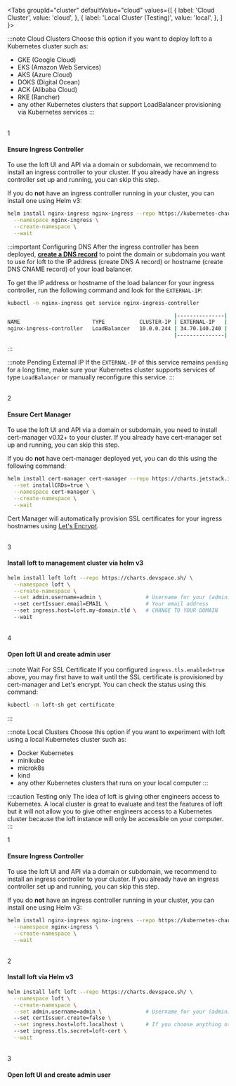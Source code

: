 
<Tabs
  groupId="cluster"
  defaultValue="cloud"
  values={[
    { label: 'Cloud Cluster', value: 'cloud', },
    { label: 'Local Cluster (Testing)', value: 'local', },
  ]
}>
<TabItem value="cloud">

:::note Cloud Clusters
Choose this option if you want to deploy loft to a Kubernetes cluster such as:
- GKE (Google Cloud)
- EKS (Amazon Web Services)
- AKS (Azure Cloud)
- DOKS (Digital Ocean)
- ACK (Alibaba Cloud)
- RKE (Rancher)
- any other Kubernetes clusters that support LoadBalancer provisioning via Kubernetes services
:::


<br />
<Step>1</Step>

#### Ensure Ingress Controller

To use the loft UI and API via a domain or subdomain, we recommend to install an ingress controller to your cluster. If you already have an ingress controller set up and running, you can skip this step.

If you do **not** have an ingress controller running in your cluster, you can install one using Helm v3:
```bash
helm install nginx-ingress nginx-ingress --repo https://kubernetes-charts.storage.googleapis.com \
  --namespace nginx-ingress \
  --create-namespace \
  --wait
```

:::important Configuring DNS
After the ingress controller has been deployed, **[create a DNS record](https://support.dnsimple.com/articles/a-record/)** to point the domain or subdomain you want to use for loft to the IP address (create DNS A record) or hostname (create DNS CNAME record) of your load balancer.

To get the IP address or hostname of the load balancer for your ingress controller, run the following command and look for the `EXTERNAL-IP`:

```bash
kubectl -n nginx-ingress get service nginx-ingress-controller
```
```bash
                                                     |---------------|
NAME                       TYPE           CLUSTER-IP | EXTERNAL-IP   |  PORT(S)                      AGE
nginx-ingress-controller   LoadBalancer   10.0.0.244 | 34.70.140.240 |  80:30984/TCP,443:31758/TCP   19m
                                                     |---------------|
```
:::

:::note Pending External IP
If the `EXTERNAL-IP` of this service remains `pending` for a long time, make sure your Kubernetes cluster supports services of type `LoadBalancer` or manually reconfigure this service.
:::

<br />
<Step>2</Step>

#### Ensure Cert Manager

To use the loft UI and API via a domain or subdomain, you need to install cert-manager v0.12+ to your cluster. If you already have cert-manager set up and running, you can skip this step.

If you do **not** have cert-manager deployed yet, you can do this using the following command:
```bash
helm install cert-manager cert-manager --repo https://charts.jetstack.io \
  --set installCRDs=true \
  --namespace cert-manager \
  --create-namespace \
  --wait
```

Cert Manager will automatically provision SSL certificates for your ingress hostnames using [Let's Encrypt](https://letsencrypt.org/).


<br />
<Step>3</Step>

#### Install loft to management cluster via helm v3

```bash
helm install loft loft --repo https://charts.devspace.sh/ \
  --namespace loft \
  --create-namespace \
  --set admin.username=admin \              # Username for your (admin) user
  --set certIssuer.email=EMAIL \            # Your email address
  --set ingress.host=loft.my-domain.tld \   # CHANGE TO YOUR DOMAIN
  --wait
```

<InstallHelmHintFragment/>


<br />
<Step>4</Step>

#### Open loft UI and create admin user

:::note Wait For SSL Certificate
If you configured `ingress.tls.enabled=true` above, you may first have to wait until the SSL certificate is provisioned by cert-manager and Let's encrypt. You can check the status using this command:
```bash
kubectl -n loft-sh get certificate
```
:::

<CreateAdminUserFragment/>


</TabItem>
<TabItem value="local">

:::note Local Clusters
Choose this option if you want to experiment with loft using a local Kubernetes cluster such as:
- Docker Kubernetes
- minikube
- microk8s
- kind
- any other Kubernetes clusters that runs on your local computer
:::

:::caution Testing only
The idea of loft is giving other engineers access to Kubernetes. A local cluster is great to evaluate and test the features of loft but it will not allow you to give other engineers access to a Kubernetes cluster because the loft instance will only be accessible on your computer.
:::

<Step>1</Step>

#### Ensure Ingress Controller

To use the loft UI and API via a domain or subdomain, we recommend to install an ingress controller to your cluster. If you already have an ingress controller set up and running, you can skip this step.

If you do **not** have an ingress controller running in your cluster, you can install one using Helm v3:
```bash
helm install nginx-ingress nginx-ingress --repo https://kubernetes-charts.storage.googleapis.com \
  --namespace nginx-ingress \
  --create-namespace \
  --wait
```

<br />
<Step>2</Step>

#### Install loft via Helm v3

```bash
helm install loft loft --repo https://charts.devspace.sh/ \
  --namespace loft \
  --create-namespace \
  --set admin.username=admin \              # Username for your (admin) user
  --set certIssuer.create=false \
  --set ingress.host=loft.localhost \       # If you choose anything other than this, you'll have to redirect this locally in your hosts file
  --set ingress.tls.secret=loft-cert \
  --wait
```

<InstallHelmHintFragment/>


<br />
<Step>3</Step>

#### Open loft UI and create admin user

<CreateAdminUserFragment/>


</TabItem>
</Tabs>
